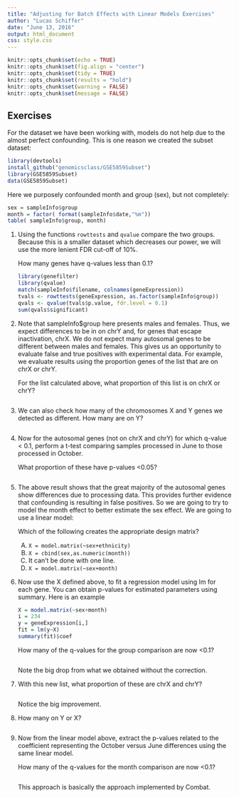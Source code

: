 ```yaml
---
title: "Adjusting for Batch Effects with Linear Models Exercises"
author: "Lucas Schiffer"
date: "June 13, 2016"
output: html_document
css: style.css
---
```


```r
knitr::opts_chunk$set(echo = TRUE)
knitr::opts_chunk$set(fig.align = "center")
knitr::opts_chunk$set(tidy = TRUE)
knitr::opts_chunk$set(results = "hold")
knitr::opts_chunk$set(warning = FALSE)
knitr::opts_chunk$set(message = FALSE)
```

## Exercises

For the dataset we have been working with, models do not help due to the almost perfect confounding. This is one reason we created the subset dataset:

```r
library(devtools)
install_github("genomicsclass/GSE5859Subset")
library(GSE5859Subset)
data(GSE5859Subset)
```

Here we purposely confounded month and group (sex), but not completely:

```r
sex = sampleInfo$group
month = factor( format(sampleInfo$date,"%m"))
table( sampleInfo$group, month)
```

1. Using the functions `rowttests` and `qvalue` compare the two groups. Because this is a smaller dataset which decreases our power, we will use the more lenient FDR cut-off of 10%.

    How many genes have q-values less than 0.1?
    
    ```r
    library(genefilter)
    library(qvalue)
    match(sampleInfo$filename, colnames(geneExpression))
    tvals <- rowttests(geneExpression, as.factor(sampleInfo$group))
    qvals <- qvalue(tvals$p.value, fdr.level = 0.1)
    sum(qvals$significant)
    ```

2. Note that sampleInfo$group here presents males and females. Thus, we expect differences to be in on chrY and, for genes that escape inactivation, chrX. We do not expect many autosomal genes to be different between males and females. This gives us an opportunity to evaluate false and true positives with experimental data. For example, we evaluate results using the proportion genes of the list that are on chrX or chrY.

    For the list calculated above, what proportion of this list is on chrX or chrY?
    
    ```r
    
    ```

3. We can also check how many of the chromosomes X and Y genes we detected as different. How many are on Y?

    ```r
    
    ```

4. Now for the autosomal genes (not on chrX and chrY) for which q-value < 0.1, perform a t-test comparing samples processed in June to those processed in October.

    What proportion of these have p-values <0.05?
    
    ```r
    
    ```

5. The above result shows that the great majority of the autosomal genes show differences due to processing data. This provides further evidence that confounding is resulting in false positives. So we are going to try to model the month effect to better estimate the sex effect. We are going to use a linear model:

    Which of the following creates the appropriate design matrix?

    A) `X = model.matrix(~sex+ethnicity)`
    B) `X = cbind(sex,as.numeric(month))`
    C) It can’t be done with one line.
    D) `X = model.matrix(~sex+month)`

6. Now use the X defined above, to fit a regression model using lm for each gene. You can obtain p-values for estimated parameters using summary. Here is an example

    ```r
    X = model.matrix(~sex+month)
    i = 234
    y = geneExpression[i,]
    fit = lm(y~X)
    summary(fit)$coef
    ```

    How many of the q-values for the group comparison are now <0.1?
    
    ```r
    
    ```

    Note the big drop from what we obtained without the correction.

7. With this new list, what proportion of these are chrX and chrY?

    ```r
    
    ```
    
    Notice the big improvement.

8. How many on Y or X?
    
    ```r
    
    ```

9. Now from the linear model above, extract the p-values related to the coefficient representing the October versus June differences using the same linear model.

    How many of the q-values for the month comparison are now <0.1?
    
    ```r
    
    ```

    This approach is basically the approach implemented by Combat.
